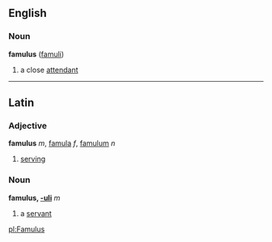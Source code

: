 ==English==
===Noun===
'''famulus''' ([[famuli]])

#a close [[attendant]]
----
==Latin==
===Adjective===
'''famulus''' ''m'', [[famula]] ''f'', [[famulum]] ''n''

#[[serve|serving]]
===Noun===
'''famulus, [[Wiktionary Appendix:Latin second declension|-uli]]''' ''m''

#a [[servant]]

[[pl:Famulus]]